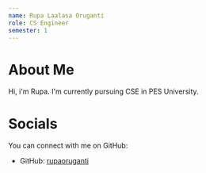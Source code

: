 ---
name: Rupa Laalasa Oruganti
role: CS Engineer
semester: 1  
---

# About Me

Hi, i'm Rupa. I'm currently pursuing CSE in PES University.


# Socials

You can connect with me on GitHub:

- GitHub: [rupaoruganti](https://github.com/rupaoruganti)

